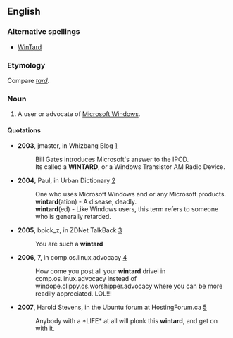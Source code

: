==English==
{{rfv}}

===Alternative spellings===

* [[WinTard]]

===Etymology===

{{portmanteau|Windows|retard}} Compare ''[[tard]]''.

===Noun===
{{en-noun}}

# {{context|slang|pejorative}} A user or advocate of [[w:Microsoft Windows|Microsoft Windows]].

====Quotations====

* '''2003''', jmaster, in Whizbang Blog [http://wizbangblog.com/2005/01/14/weekend-caption-contest-winners.php]
*: Bill Gates introduces Microsoft's answer to the IPOD.
*: Its called a '''WINTARD''', or a Windows Transistor AM Radio Device.
* '''2004''', Paul, in Urban Dictionary [http://www.urbandictionary.com/define.php?term=wintard]
*: One who uses Microsoft Windows and or any Microsoft products.
*: '''wintard'''(ation) - A disease, deadly.
*: '''wintard'''(ed) - Like Windows users, this term refers to someone who is generally retarded.
* '''2005''', bpick_z, in ZDNet TalkBack [http://talkback.zdnet.com/5208-1009-0.html?forumID=1&threadID=15765&messageID=314150&start=94]
*: You are such a '''wintard'''
* '''2006''', 7, in comp.os.linux.advocacy [http://schestowitz.com/UseNet/2006/June_2006_3/msg00478.html]
*: How come you post all your '''wintard''' drivel in comp.os.linux.advocacy        instead of windope.clippy.os.worshipper.advocacy where you can be        more readily appreciated. LOL!!!
* '''2007''', Harold Stevens, in the Ubuntu forum at HostingForum.ca [http://www.hostingforum.ca/457977-how-fucking-fucking-hell-do-i-get-sound-blaster-xtremeaudio-work-2.html]
*:        Anybody with a *LIFE* at all will plonk this '''wintard''', and get on with it.